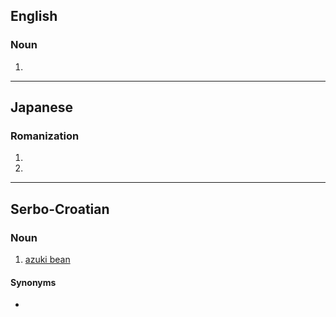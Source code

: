 ==English==

===Noun===
{{en-noun|?}}

# {{altspell|adzuki|lang=en}}

----

==Japanese==

===Romanization===
{{ja-romaji}}

# {{ja-romanization of|あずき}}
# {{ja-romanization of|アズキ}}

----

==Serbo-Croatian==

===Noun===
{{sh-noun|g=m}}

# [[azuki bean]]

====Synonyms====
* {{l|sh|adzuki}}